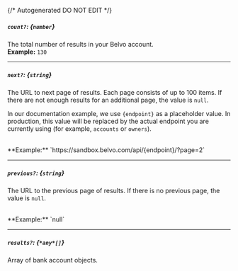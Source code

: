 {/* Autogenerated DO NOT EDIT  */}
##### `count?`: *{`number`}*
The total number of results in your Belvo account.
<br/>
**Example:** `130`

---
##### `next?`: *{`string`}*
The URL to next page of results. Each page consists of up to 100 items. If there are not enough results for an additional page, the value is `null`.

In our documentation example, we use `{endpoint}` as a placeholder value. In production, this value will be replaced by the actual endpoint you are currently using (for example, `accounts` or `owners`).

<br/>
**Example:** `https://sandbox.belvo.com/api/{endpoint}/?page=2`

---
##### `previous?`: *{`string`}*
The URL to the previous page of results. If there is no previous page, the
value is `null`.

<br/>
**Example:** `null`

---
##### `results?`: *{`*any*[]`}*
Array of bank account objects.

